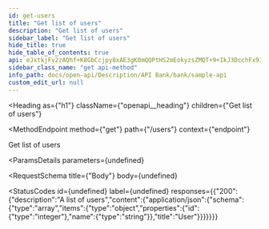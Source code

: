 ```yaml
---
id: get-users
title: "Get list of users"
description: "Get list of users"
sidebar_label: "Get list of users"
hide_title: true
hide_table_of_contents: true
api: eJxtkjFv2zAQhf+K8GbCcjpy8xAE3gK0mQQPtHS2mEokyzsZMQT+9+IkJ3DcchFx93h63yNniDszbIM3psw4GMRE2YmPYd/B4kyydgwycYqBiWFn/Nhu9dMRt9knlcNiVw2epYqnarqdaWMQCqJSl9Lg22Vy/c6qn8FtT6PTnVwTwcLl7K4w8EIj39Xj8Z1agUHK6k/86sJ3dxofhM6UUQyCG+muw5J9OKMUA/EyaEmhUJZlHiheSP7hGEn6eMtDXTjpYVF/tpnyRXe2mTHlARa9SGJb1y75DX24MQ20aeNYX55QDgY+nOJi8Gbn56Kodq97PNrZve6rU8xVR2MMLOvdwEB/uCqeNtvNVrFTZBndkuyawH9Zvo3/ykjoQ+o0OB900gIx3zgbTJ+Po48sWpjno2N6y0MpWv4zUb7CNgeDi8veHRWqORSDnlxHeQnmN10Vp20paYYXN0zLlT++C83nK++X518o5S9vNeXX
sidebar_class_name: "get api-method"
info_path: docs/open-api/Description/API Bank/bank/sample-api
custom_edit_url: null
---
```



<Heading
  as={"h1"}
  className={"openapi__heading"}
  children={"Get list of users"}
>
</Heading>

<MethodEndpoint
  method={"get"}
  path={"/users"}
  context={"endpoint"}
>
  
</MethodEndpoint>



Get list of users

<ParamsDetails
  parameters={undefined}
>
  
</ParamsDetails>

<RequestSchema
  title={"Body"}
  body={undefined}
>
  
</RequestSchema>

<StatusCodes
  id={undefined}
  label={undefined}
  responses={{"200":{"description":"A list of users","content":{"application/json":{"schema":{"type":"array","items":{"type":"object","properties":{"id":{"type":"integer"},"name":{"type":"string"}},"title":"User"}}}}}}}
>
  
</StatusCodes>


      